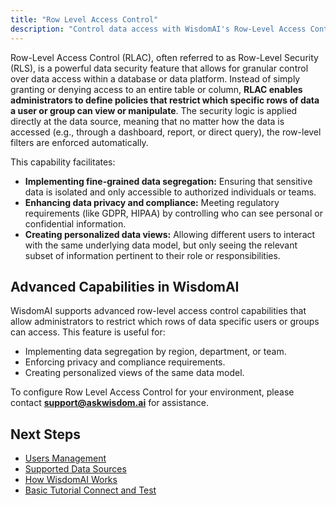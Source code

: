 ```yaml
---
title: "Row Level Access Control"
description: "Control data access with WisdomAI's Row-Level Access Control (RLAC). Enforce per-row security, segregate data, ensure privacy, and create personalized views."
---
```


Row-Level Access Control (RLAC), often referred to as Row-Level Security (RLS), is a powerful data security feature that allows for granular control over data access within a database or data platform. Instead of simply granting or denying access to an entire table or column, **RLAC enables administrators to define policies that restrict which specific rows of data a user or group can view or manipulate**. The security logic is applied directly at the data source, meaning that no matter how the data is accessed (e.g., through a dashboard, report, or direct query), the row-level filters are enforced automatically.

This capability facilitates:

- **Implementing fine-grained data segregation:** Ensuring that sensitive data is isolated and only accessible to authorized individuals or teams.
- **Enhancing data privacy and compliance:** Meeting regulatory requirements (like GDPR, HIPAA) by controlling who can see personal or confidential information.
- **Creating personalized data views:** Allowing different users to interact with the same underlying data model, but only seeing the relevant subset of information pertinent to their role or responsibilities.

## Advanced Capabilities in WisdomAI

WisdomAI supports advanced row-level access control capabilities that allow administrators to restrict which rows of data specific users or groups can access. This feature is useful for:

- Implementing data segregation by region, department, or team.
- Enforcing privacy and compliance requirements.
- Creating personalized views of the same data model.

To configure Row Level Access Control for your environment, please contact [**support@askwisdom.ai**](mailto:support@askwisdom.ai) for assistance.

## Next Steps

- [Users Management](/manage-account/access-management/users-management)
- [Supported Data Sources](/getting-started/supported-data-sources)
- [How WisdomAI Works](/getting-started/how-wisdom-ai-works)
- [Basic Tutorial Connect and Test](/setting-up-wisdom-ai/basic-tutorial-connect-and-test)